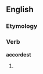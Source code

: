 ==English==

===Etymology===
{{suffix|accord|est}}

===Verb===
'''accordest'''

# {{archaic}} {{second-person singular of|accord}}